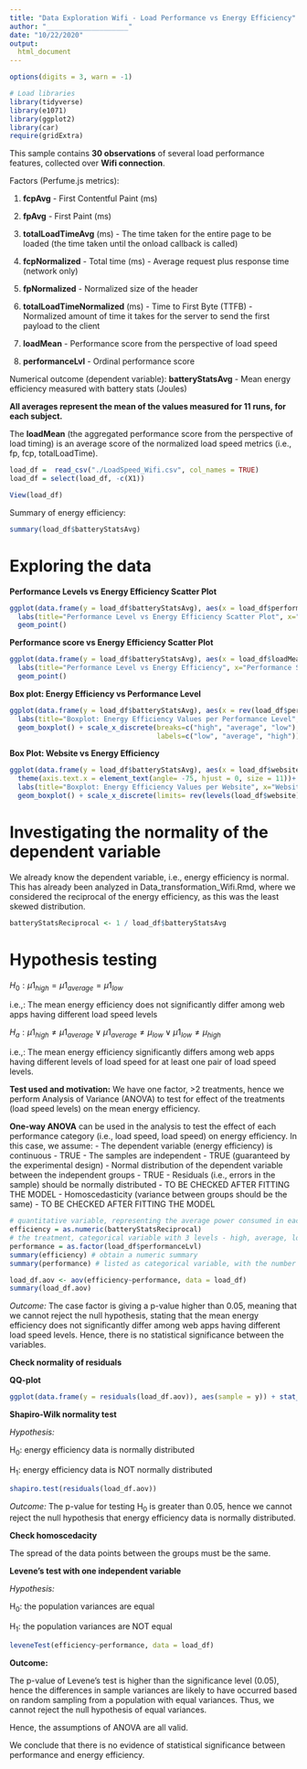 ```yaml
---
title: "Data Exploration Wifi - Load Performance vs Energy Efficiency"
author: "____________________"
date: "10/22/2020"
output:
  html_document
---
```


```r
options(digits = 3, warn = -1)

# Load libraries
library(tidyverse)
library(e1071)
library(ggplot2)
library(car)
require(gridExtra)
```
This sample contains **30 observations** of several load performance features, collected over **Wifi connection**.

Factors (Perfume.js metrics):

1. __fcpAvg__ - First Contentful Paint (ms) \n

2. __fpAvg__ - First Paint (ms) \n

3. __totalLoadTimeAvg__ (ms) -  The time taken for the entire page to be loaded (the time taken until the onload callback is called) \n

4. __fcpNormalized__ - Total time (ms) - Average request plus response time (network only) \n

5. __fpNormalized__ - Normalized size of the header \n

6. __totalLoadTimeNormalized__ (ms) -  Time to First Byte (TTFB) - Normalized amount of time it takes for the server to send the first payload to the client \n

7. __loadMean__ - Performance score from the perspective of load speed \n

8. __performanceLvl__ - Ordinal performance score \n

Numerical outcome (dependent variable): \n
__batteryStatsAvg__ - Mean energy efficiency measured with battery stats (Joules) \n

**All averages represent the mean of the values measured for 11 runs, for each subject.** \n

The __loadMean__ (the aggregated performance score from the perspective of load timing) is an average score of the normalized load speed metrics (i.e., fp, fcp, totalLoadTime).

```r
load_df =  read_csv("./LoadSpeed_Wifi.csv", col_names = TRUE)
load_df = select(load_df, -c(X1))

View(load_df)
```

Summary of energy efficiency:
```r
summary(load_df$batteryStatsAvg)
```

# Exploring the data

**Performance Levels vs Energy Efficiency Scatter Plot**

```r
ggplot(data.frame(y = load_df$batteryStatsAvg), aes(x = load_df$performanceLvl, y = y, sample = y, color = load_df$performanceLvl)) +
  labs(title="Performance Level vs Energy Efficiency Scatter Plot", x="Performance Level",  y = "Energy Efficiency (Joules)", color = "Performance Level")+
  geom_point() 
```

**Performance score vs Energy Efficiency Scatter Plot**

```r
ggplot(data.frame(y = load_df$batteryStatsAvg), aes(x = load_df$loadMean, y=y, sample = y, color = load_df$performanceLvl)) +
  labs(title="Performance Level vs Energy Efficiency", x="Performance Score",  y = "Energy Efficiency (Joules)", color = "Performance Level")+
  geom_point()
```

**Box plot: Energy Efficiency vs Performance Level**
```r
ggplot(data.frame(y = load_df$batteryStatsAvg), aes(x = rev(load_df$performanceLvl), y=y, sample = y, fill = (load_df$performanceLvl))) +
  labs(title="Boxplot: Energy Efficiency Values per Performance Level", x="Performance Level",  y = "Energy Efficiency (Joules)", fill = "Performance Level")+
  geom_boxplot() + scale_x_discrete(breaks=c("high", "average", "low"), 
                                    labels=c("low", "average", "high"))
```

**Box Plot: Website vs Energy Efficiency**

```r
ggplot(data.frame(y = load_df$batteryStatsAvg), aes(x = load_df$website, y=y, sample = y, fill = load_df$performanceLvl)) +
  theme(axis.text.x = element_text(angle= -75, hjust = 0, size = 11))+
  labs(title="Boxplot: Energy Efficiency Values per Website", x="Websitep",  y = "Energy Efficiency (Joules)", fill = "Performance Level")+
  geom_boxplot() + scale_x_discrete(limits= rev(levels(load_df$website)))
```

# Investigating the normality of the dependent variable

We already know the dependent variable, i.e., energy efficiency is normal. This has already been analyzed in Data_transformation_Wifi.Rmd, where we considered the reciprocal of the energy efficiency, as this was the least skewed distribution.

```r
batteryStatsReciprocal <- 1 / load_df$batteryStatsAvg
```

# Hypothesis testing

$H_{0}: \mu1_{high} = \mu1_{average} = \mu1_{low}$ \n

i.e.,: The mean energy efficiency does not significantly differ among web apps having different load speed levels\n

$H_{a}: \mu1_{high}\neq\mu1_{average} \vee \mu1_{average}\neq\mu_{low} \vee \mu1_{low}\neq\mu_{high}$\n

i.e.,: The mean energy efficiency significantly differs among web apps having different levels of load speed for at least one pair of load speed levels.\n

__Test used and motivation:__
We have one factor, >2 treatments, hence we perform Analysis of Variance (ANOVA) to test for effect of the treatments (load speed levels) on the mean energy efficiency.

**One-way ANOVA** can be used in the analysis to test the effect of each performance category (i.e., load speed, load speed) on energy efficiency. In this case, we assume: \n
  - The dependent variable (energy efficiency) is continuous - TRUE
  - The samples are independent - TRUE (guaranteed by the experimental design)
  - Normal distribution of the dependent variable between the independent groups - TRUE
  - Residuals (i.e., errors in the sample) should be normally distributed - TO BE CHECKED AFTER FITTING THE MODEL
  - Homoscedasticity (variance between groups should be the same) - TO BE CHECKED AFTER FITTING THE MODEL

```r
# quantitative variable, representing the average power consumed in each round of the experiment
efficiency = as.numeric(batteryStatsReciprocal)
# the treatment, categorical variable with 3 levels - high, average, low
performance = as.factor(load_df$performanceLvl)
summary(efficiency) # obtain a numeric summary
summary(performance) # listed as categorical variable, with the number of observations at each level
```

```r
load_df.aov <- aov(efficiency~performance, data = load_df)
summary(load_df.aov)
```
_Outcome:_
The case factor is giving a p-value higher than 0.05, meaning that we cannot reject the null hypothesis, stating that the mean energy efficiency does not significantly differ among web apps having different load speed levels. Hence, there is no statistical significance between the variables.

**Check normality of residuals**

**QQ-plot**

```r
ggplot(data.frame(y = residuals(load_df.aov)), aes(sample = y)) + stat_qq() + stat_qq_line(col="red", lty=2) + ylab("Sample Qantiles") + xlab("Normal Theoretical Quantile") + ggtitle("Q-Q Plot of the residuals")
```

**Shapiro-Wilk normality test**

_Hypothesis:_ \n

H~0~: energy efficiency data is normally distributed \n

H~1~: energy efficiency data is NOT normally distributed

```r
shapiro.test(residuals(load_df.aov))
```

_Outcome:_
The p-value for testing H~0~ is greater than 0.05, hence we cannot reject the null hypothesis that energy efficiency data is normally distributed.

**Check homoscedacity**

The spread of the data points between the groups must be the same.

**Levene's test with one independent variable**

_Hypothesis:_ \n

H~0~: the population variances are equal \n

H~1~: the population variances are NOT equal

```r
leveneTest(efficiency~performance, data = load_df)
```

__Outcome:__ \n

The p-value of Levene's test is higher than the significance level (0.05), hence the differences in sample variances are likely to have occurred based on random sampling from a population with equal variances. Thus, we cannot reject the null hypothesis of equal variances.

Hence, the assumptions of ANOVA are all valid.

We conclude that there is no evidence of statistical significance between performance and energy efficiency.



